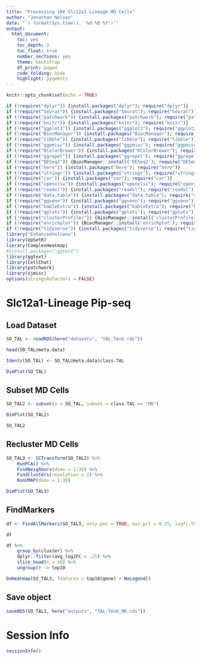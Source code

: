 ```yaml
---
title: "Processing 10X Slc12a1 Lineage MD Cells"
author: "Jonathan Nelson"
date: "`r format(Sys.time(), '%d %B %Y')`"
output:
  html_document: 
    toc: yes
    toc_depth: 3
    toc_float: true
    number_sections: yes
    theme: bootstrap
    df_print: paged
    code_folding: hide
    highlight: pygments
---
```


```r
knitr::opts_chunk$set(echo = TRUE)
```


```r

if (!require("dplyr")) {install.packages("dplyr"); require("dplyr")}
if (!require("Seurat")) {install.packages("Seurat"); require("Seurat")}
if (!require("patchwork")) {install.packages("patchwork"); require("patchwork")}
if (!require("knitr")) {install.packages("knitr"); require("knitr")}
if (!require("ggplot2")) {install.packages("ggplot2"); require("ggplot2")}
if (!require("BiocManager")) {install.packages("BiocManager"); require("BiocManager")}
if (!require("tibble")) {install.packages("tibble"); require("tibble")}
if (!require("ggpmisc")) {install.packages("ggpmisc"); require("ggpmisc")}
if (!require("RColorBrewer")) {install.packages("RColorBrewer"); require("RColorBrewer")} #color
if (!require("ggrepel")) {install.packages("ggrepel"); require("ggrepel")}
if (!require("DESeq2")) {BiocManager::install('DESeq2'); require("DESeq2")}
if (!require("here")) {install.packages("here"); require("here")}
if (!require("stringr")) {install.packages("stringr"); require("stringr")}
if (!require("car")) {install.packages("car"); require("car")}
if (!require("openxlsx")) {install.packages("openxlsx"); require("openxlsx")}
if (!require("readxl")) {install.packages("readxl"); require("readxl")}
if (!require("data.table")) {install.packages("data.table"); require("data.table")}
if (!require("ggvenn")) {install.packages("ggvenn"); require("ggvenn")}
if (!require("kableExtra")) {install.packages("kableExtra"); require("kableExtra")} # for color brewer
if (!require("gplots")) {install.packages("gplots"); require("gplots")} # for color brewer
if (!require("clusterProfiler")) {BiocManager::install('clusterProfiler'); require("clusterProfiler")}
if (!require("enrichplot")) {BiocManager::install('enrichplot'); require("enrichplot")}
if (!require("tidyverse")) {install.packages("tidyverse"); require("tidyverse")} # for data frame transformation
library("EnhancedVolcano")
library(UpSetR)
library(ComplexHeatmap)
#install.packages("ggtext")
library(ggtext)
library(CellChat)
library(patchwork)
library(sjmisc)
options(stringsAsFactors = FALSE)

```

# Slc12a1-Lineage Pip-seq

## Load Dataset

```r

SO_TAL <- readRDS(here("datasets", "TAL_TenX.rds"))

head(SO_TAL@meta.data)

Idents(SO_TAL) <- SO_TAL@meta.data$class.TAL

DimPlot(SO_TAL)

```

## Subset MD Cells

```r


SO_TAL2 <- subset(x = SO_TAL, subset = class.TAL == "MD")

DimPlot(SO_TAL2)

SO_TAL2

```

## Recluster MD Cells

```r

SO_TAL3 <- SCTransform(SO_TAL2) %>%
    RunPCA() %>%
    FindNeighbors(dims = 1:30) %>%
    FindClusters(resolution = 1) %>%
    RunUMAP(dims = 1:30)

DimPlot(SO_TAL3)

```

## FindMarkers

```r


df <- FindAllMarkers(SO_TAL3, only.pos = TRUE, min.pct = 0.25, logfc.threshold = 0.25)

df

df %>%
    group_by(cluster) %>%
    dplyr::filter(avg_log2FC > .25) %>%
    slice_head(n = 10) %>%
    ungroup() -> top10

DoHeatmap(SO_TAL3, features = top10$gene) + NoLegend()

```


## Save object

```r

saveRDS(SO_TAL3, here("outputs", "TAL_TenX_MD.rds"))

```

# Session Info

```r

sessionInfo()

```


  